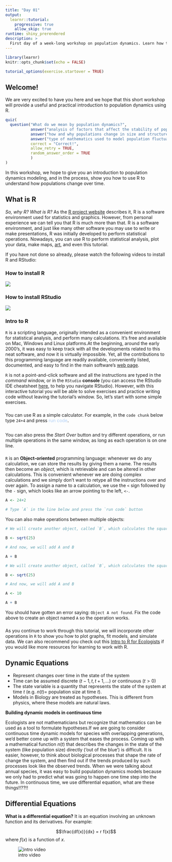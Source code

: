 ```yaml
---
title: "Day 01"
output:
  learnr::tutorial:
    progressive: true
    allow_skip: true
runtime: shiny_prerendered
description: >
  First day of a week-long workshop on population dynamics. Learn how to set up R and RStudio on your machine, and a gentle introduction to differential equations, exponential growth, and the logistic equation.
---
```


```r
library(learnr)
knitr::opts_chunk$set(echo = FALSE)

tutorial_options(exercise.startover = TRUE)
```


## Welcome!

We are very excited to have you here and we hope that this short workshop will provide a useful and practical introduction to population dynamics using R.


```r
quiz(
  question("What do we mean by population dynamics?",
           answer("analysis of factors that affect the stability of populations over time", correct = TRUE),
           answer("how and why populations change in size and structure over time", correct = TRUE),
           answer("type of mathematics used to model population fluctuations", correct = TRUE),
           correct = "Correct!",
           allow_retry = TRUE,
           random_answer_order = TRUE
           )
)

```



In this workshop, we hope to give you an introduction to population dynamics modeling, and in the process, show you how to use R to understand how populations change over time.

## What is R

*So, why R? What is R?* As the [R project website](https://www.r-project.org/) describes it, R is a software environment used for statistics and graphics. However, from personal experience we can tell you that R is much more than that. R is a software environment, and just like many other software you may use to write or make presentations, R was initially developed to perform statistical operations. Nowadays, you can use R to perform statistical analysis, plot your data, make maps, [art](https://twitter.com/accidental__art?lang=en), and even this tutorial.  

If you have not done so already, please watch the following videos to install R and RStudio:  

### How to install R

![](https://vimeo.com/203516510)

### How to install RStudio

![](https://vimeo.com/203516968)

### Intro to R

`R` is a scripting language, originally intended as a convenient environment for statistical analysis, and perform many calculations.  It's free and available on Mac, Windows and Linux platforms.At the beginning, around the early 2000's, it was easy to keep track with all the developments related to  this neat software, and now it is virtually impossible.  Yet, all the contributions to this programming language are readily available, conveniently listed, documented, and easy to find in the main software's [web page](http://www.r-project.org). 

`R` is not a point-and-click software and all the instructions are typed in the *command* window, or in the `RStudio` **console** (you can access the RStudio IDE cheatsheet [here](https://github.com/rstudio/cheatsheets/blob/main/rstudio-ide.pdf), to help you navigate RStudio). However, with this interactive tutorial you will be able to solve exercises and practice writing code without leaving the tutorial's window. So, let's start with some simple exercises. 

### 

You can use R as a simple calculator. For example, in the `code chunk` below type `24+4` and press <span style="color: #b0d0f7;">run code</span>. 

```r

```


You can also press the *Start Over* button and try different operations, or run multiple operations in the same window, as long as each operation is on one line.  

### 

`R` is an **Object-oriented** programming language: whenever we do any calculation, we can store the results by giving them a name.  The results then become an *object*, which is retrievable and can be altered in other calculations.  This is convenient whenever we are doing complex calculations and we simply don't want to retype all the instructions over and over again.  To assign a name to a calculation, we use the `<` sign followed by the `-` sign, which looks like an arrow pointing to the left, `<-`.  

```r

A <- 24+2

# Type `A` in the line below and press the `run code` button

``` 

You can also make operations between multiple objects: 

```r

# We will create another object, called `B`, which calculates the square root of 25 

B <- sqrt(25)

# And now, we will add A and B

A + B

```  

```r

# We will create another object, called `B`, which calculates the square root of 25 

B <- sqrt(25)

# And now, we will add A and B

A <- 10

A + B

```

You should have gotten an error saying: `Object A not found`. Fix the code above to create an object named `A` so the operation works. 

### 

As you continue to work through this tutorial, we will incorporate other operations in `R` to show you how to plot graphs, fit models, and simulate data. We can also recommend you check out this [Intro to R for Ecologists](https://datacarpentry.org/R-ecology-lesson/01-intro-to-r.html) if you would like more resources for learning to work with R.



## Dynamic Equations

  * Represent changes over time in the state of the system
  * Time can be assumed discrete ($t-1, t, t+1, ...$) or continuous ($t>0$)
  * The state variable is a quantity that represents the state of the system at time $t$ (e.g. $n(t) =$ population size at time $t$).
  *  Models in Biology are treated as hypotheses. This is different from physics, where these models are natural laws.

**Building dynamic models in continuous time**  

Ecologists are not mathematicians but recognize that mathematics can be used as a tool to formulate hypotheses.If we are going to consider continuous time dynamic models for species with overlapping generations, we’d better come up with a system that eases the process. Coming up with a mathematical function $n(t)$ that describes the changes in the state of the system (like population size) directly (‘out of the blue’) is difficult. It is easier, however, to think about biological processes that shape the rate of change the system, and then find out if the trends produced by such processes look like the observed trends. When we were talking about annual species, it was easy to build population dynamics models because we only had to predict what was going to happen one time step into the future. In continuous time, we use differential equation, what are these things!!??!! 


## Differential Equations  

**What is a differential equation?** It is an equation involving an unknown function and its derivatives. For example:

$$\frac{df(x)}{dx} = r f(x)$$
where $f(x)$ is a function of $x$. 



![intro video](https://www.youtube.com/watch?v=HKvP2ESjJbA)






























